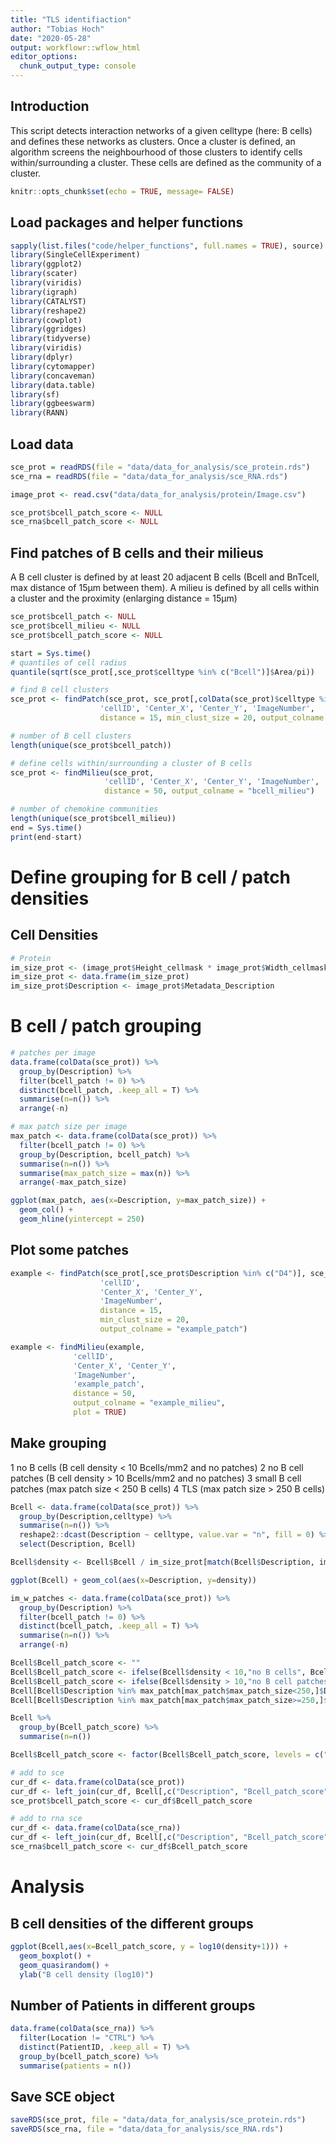 ```yaml
---
title: "TLS identifiaction"
author: "Tobias Hoch"
date: "2020-05-28"
output: workflowr::wflow_html
editor_options:
  chunk_output_type: console
---
```


## Introduction

This script detects interaction networks of a given celltype (here: B cells) and defines these networks as clusters. Once a cluster is defined, an algorithm screens the neighbourhood of those clusters to identify cells within/surrounding a cluster. These cells are defined as the community of a cluster. 

```r
knitr::opts_chunk$set(echo = TRUE, message= FALSE)
```

## Load packages and helper functions

```r
sapply(list.files("code/helper_functions", full.names = TRUE), source)
library(SingleCellExperiment)
library(ggplot2)
library(scater)
library(viridis)
library(igraph)
library(CATALYST)
library(reshape2)
library(cowplot)
library(ggridges)
library(tidyverse)
library(viridis)
library(dplyr)
library(cytomapper)
library(concaveman)
library(data.table)
library(sf)
library(ggbeeswarm)
library(RANN)
```

## Load data

```r
sce_prot = readRDS(file = "data/data_for_analysis/sce_protein.rds")
sce_rna = readRDS(file = "data/data_for_analysis/sce_RNA.rds")

image_prot <- read.csv("data/data_for_analysis/protein/Image.csv")

sce_prot$bcell_patch_score <- NULL
sce_rna$bcell_patch_score <- NULL
```

## Find patches of B cells and their milieus

A B cell cluster is defined by at least 20 adjacent B cells (Bcell and BnTcell, max distance of 15µm between them). A milieu is defined by all cells within a cluster and the proximity (enlarging distance = 15µm)

```r
sce_prot$bcell_patch <- NULL
sce_prot$bcell_milieu <- NULL
sce_prot$bcell_patch_score <- NULL

start = Sys.time()
# quantiles of cell radius
quantile(sqrt(sce_prot[,sce_prot$celltype %in% c("Bcell")]$Area/pi))

# find B cell clusters
sce_prot <- findPatch(sce_prot, sce_prot[,colData(sce_prot)$celltype %in% c("Bcell", "BnTcell")]$cellID, 
                    'cellID', 'Center_X', 'Center_Y', 'ImageNumber', 
                    distance = 15, min_clust_size = 20, output_colname = "bcell_patch")

# number of B cell clusters
length(unique(sce_prot$bcell_patch))

# define cells within/surrounding a cluster of B cells
sce_prot <- findMilieu(sce_prot, 
                     'cellID', 'Center_X', 'Center_Y', 'ImageNumber', 'bcell_patch', 
                     distance = 50, output_colname = "bcell_milieu")

# number of chemokine communities
length(unique(sce_prot$bcell_milieu))
end = Sys.time()
print(end-start)
```

# Define grouping for B cell / patch densities

## Cell Densities 

```r
# Protein
im_size_prot <- (image_prot$Height_cellmask * image_prot$Width_cellmask)/1000000
im_size_prot <- data.frame(im_size_prot)
im_size_prot$Description <- image_prot$Metadata_Description
```

# B cell / patch grouping

```r
# patches per image
data.frame(colData(sce_prot)) %>%
  group_by(Description) %>%
  filter(bcell_patch != 0) %>%
  distinct(bcell_patch, .keep_all = T) %>%
  summarise(n=n()) %>%
  arrange(-n)

# max patch size per image
max_patch <- data.frame(colData(sce_prot)) %>%
  filter(bcell_patch != 0) %>%
  group_by(Description, bcell_patch) %>%
  summarise(n=n()) %>%
  summarise(max_patch_size = max(n)) %>%
  arrange(-max_patch_size)

ggplot(max_patch, aes(x=Description, y=max_patch_size)) + 
  geom_col() + 
  geom_hline(yintercept = 250)
```

## Plot some patches

```r
example <- findPatch(sce_prot[,sce_prot$Description %in% c("D4")], sce_prot[,sce_prot$celltype %in% c("Bcell", "BnTcell")]$cellID, 
                    'cellID', 
                    'Center_X', 'Center_Y', 
                    'ImageNumber', 
                    distance = 15, 
                    min_clust_size = 20,
                    output_colname = "example_patch")

example <- findMilieu(example, 
              'cellID', 
              'Center_X', 'Center_Y', 
              'ImageNumber', 
              'example_patch', 
              distance = 50,
              output_colname = "example_milieu",
              plot = TRUE)
```

## Make grouping

1 no B cells (B cell density < 10 Bcells/mm2 and no patches)
2 no B cell patches (B cell density > 10 Bcells/mm2 and no patches)
3 small B cell patches (max patch size < 250 B cells)
4 TLS (max patch size > 250 B cells)

```r
Bcell <- data.frame(colData(sce_prot)) %>%
  group_by(Description,celltype) %>%
  summarise(n=n()) %>%
  reshape2::dcast(Description ~ celltype, value.var = "n", fill = 0) %>%
  select(Description, Bcell)

Bcell$density <- Bcell$Bcell / im_size_prot[match(Bcell$Description, im_size_prot$Description),]$im_size_prot

ggplot(Bcell) + geom_col(aes(x=Description, y=density))

im_w_patches <- data.frame(colData(sce_prot)) %>%
  group_by(Description) %>%
  filter(bcell_patch != 0) %>%
  distinct(bcell_patch, .keep_all = T) %>%
  summarise(n=n()) %>%
  arrange(-n)
```

```r
Bcell$Bcell_patch_score <- ""
Bcell$Bcell_patch_score <- ifelse(Bcell$density < 10,"no B cells", Bcell$Bcell_patch_score)
Bcell$Bcell_patch_score <- ifelse(Bcell$density > 10,"no B cell patches", Bcell$Bcell_patch_score)
Bcell[Bcell$Description %in% max_patch[max_patch$max_patch_size<250,]$Description,]$Bcell_patch_score <- "small B cell patches"
Bcell[Bcell$Description %in% max_patch[max_patch$max_patch_size>=250,]$Description,]$Bcell_patch_score <- "TLS"

Bcell %>%
  group_by(Bcell_patch_score) %>%
  summarise(n=n())

Bcell$Bcell_patch_score <- factor(Bcell$Bcell_patch_score, levels = c("no B cells", "no B cell patches", "small B cell patches", "TLS"))

# add to sce
cur_df <- data.frame(colData(sce_prot))
cur_df <- left_join(cur_df, Bcell[,c("Description", "Bcell_patch_score")])
sce_prot$bcell_patch_score <- cur_df$Bcell_patch_score

# add to rna sce
cur_df <- data.frame(colData(sce_rna))
cur_df <- left_join(cur_df, Bcell[,c("Description", "Bcell_patch_score")])
sce_rna$bcell_patch_score <- cur_df$Bcell_patch_score
```

# Analysis

## B cell densities of the different groups

```r
ggplot(Bcell,aes(x=Bcell_patch_score, y = log10(density+1))) + 
  geom_boxplot() + 
  geom_quasirandom() + 
  ylab("B cell density (log10)")
```

## Number of Patients in different groups

```r
data.frame(colData(sce_rna)) %>%
  filter(Location != "CTRL") %>%
  distinct(PatientID, .keep_all = T) %>%
  group_by(bcell_patch_score) %>%
  summarise(patients = n())
```

## Save SCE object

```r
saveRDS(sce_prot, file = "data/data_for_analysis/sce_protein.rds")
saveRDS(sce_rna, file = "data/data_for_analysis/sce_RNA.rds")
```

